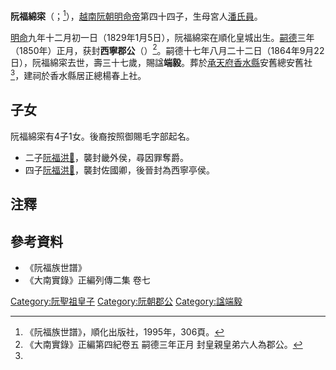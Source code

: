 '''阮福綿寀'''（{{vie|v='''Nguyễn Phúc Miên Thể'''|hn=阮福綿寀}}；{{bd|1829年|1月5日|1864年|9月22日|catIdx=R阮}}<ref name=shipu>《阮福族世譜》，順化出版社，1995年，306頁。</ref>），[[越南|越南]][[阮朝|阮朝]][[明命帝|明命帝]]第四十四子，生母宮人[[潘氏員|潘氏員]]。

[[明命|明命]]九年十二月初一日（1829年1月5日），阮福綿寀在順化皇城出生。[[嗣德|嗣德]]三年（1850年）正月，获封'''西寧郡公'''（{{vie|v=Tây Ninh Quận Công|hn=西寧郡公}}）<ref>《大南實錄》正編第四紀卷五 嗣德三年正月 封皇親皇弟六人為郡公。</ref>。嗣德十七年八月二十二日（1864年9月22日），阮福綿寀去世，壽三十七歲，賜諡'''端毅'''。葬於[[承天府_(越南)|承天府]][[香水縣|香水縣]]安舊總安舊社<ref name=shipu/>，建祠於香水縣居正總楊春上社。

==子女==
阮福綿寀有4子1女。後裔按照御賜毛字部起名。
*二子[[阮福洪𣬿|阮福洪𣬿]]，襲封畿外侯，尋因罪奪爵。
*四子[[阮福洪𣭜|阮福洪𣭜]]，襲封佐國卿，後晉封為西寧亭侯。

==注釋==
{{reflist}}

==參考資料==
*《阮福族世譜》
*《大南實錄》正編列傳二集 卷七
{{阮聖祖子女}}
[[Category:阮聖祖皇子|Category:阮聖祖皇子]]
[[Category:阮朝郡公|Category:阮朝郡公]]
[[Category:諡端毅|Category:諡端毅]]